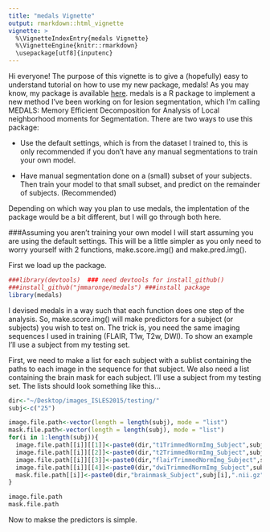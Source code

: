 ```yaml
---
title: "medals Vignette"
output: rmarkdown::html_vignette
vignette: >
  %\VignetteIndexEntry{medals Vignette}
  %\VignetteEngine{knitr::rmarkdown}
  \usepackage[utf8]{inputenc}
---
```


Hi everyone! The purpose of this vignette is to give a (hopefully) easy to understand tutorial on how to use my new package, medals! As you may know, my package is available [here](https://github.com/JMMaronge/medals). medals is a R package to implement a new method I've been working on for lesion segmentation, which I'm calling MEDALS: Memory Efficient Decomposition for Analysis of Local neighborhood moments for Segmentation.  There are two ways to use this package:

- Use the default settings, which is from the dataset I trained to, this is only recommended if you don't have any manual segmentations to train your own model.

- Have manual segmentation done on a (small) subset of your subjects. Then train your model to that small subset, and predict on the remainder of subjects. (Recommended)

Depending on which way you plan to use medals, the implentation of the package would be a bit different, but I will go through both here. 

<!-- but first, a little about MEDALS. -->

<!-- MEDALS is a method for segmentation which essentially works by doing a global PCA to a series of subjects with multimodal (ex. FLAIR, T1w, T2w, DWI)  MRI. The method works by looking at each voxel in the series of subjects and recording the intensity of that particular voxel and the intensities of its local neighbors for every image in the sequence. Currently we only look at adjacent neighbors, so the $3 \times 3 \times 3$ cube around the voxel of interest.  As an example, for voxel $v_i$ we would record that voxel and the 26 values adjacent to that voxel, we take the same voxel in the other modalities in do the same. We also take higher moments of the imaging sequence and record the intensities of the same voxels in those therefore we have $(27) \times (number_of_imaging_sequences) \times (number_of_moments)$ values. We string those values into a row-vector and do the same for every voxel in the brain mask across all subjects. We then do a PCA decomposition on this **big** matrix $X$. We create scores from the loadings matrix given by the decomposition, and use those scores as predictors in a logistic regression model where the outcome is a manual segmentation. -->

<!-- One problem is the matrix that the decomposition is done on can take a huge amount of memory, so we had to devise a way to read the matrix in parts to do the calculations. This is why it is memory efficient. That  will be covered in more detail in the publication. -->

<!-- Therefore, to predict lesions using medals you need two things, a loadings matrix from the decomposition and beta estimates from the regression model. There are defaults for these given in the package, which I've called def.loads and def.fit, but again, you can also train your own. -->

###Assuming you aren't training your own model
I will start assuming you are using the default settings.  This will be a little simpler as you only need to worry yourself with 2 functions, make.score.img() and make.pred.img().

First we load up the package.
```r
###library(devtools)  ### need devtools for install_github()
###install_github("jmmaronge/medals") ###install package
library(medals)
```

I devised medals in a way such that each function does one step of the analysis. So, make.score.img() will make predictors for a subject (or subjects) you wish to test on. The trick is, you need the same imaging sequences I used in training (FLAIR, T1w, T2w, DWI). To show an example I'll use a subject from my testing set. 

First, we need to make a list for each subject with a sublist containing the paths to each image in the sequence for that subject.  We also need a list containing the brain mask for each subject. I'll use a subject from my testing set. The lists should look something like this...

```r
dir<-"~/Desktop/images_ISLES2015/testing/"
subj<-c("25")

image.file.path<-vector(length = length(subj), mode = "list")
mask.file.path<-vector(length = length(subj), mode = "list")
for(i in 1:length(subj)){
  image.file.path[[i]][[1]]<-paste0(dir,"t1TrimmedNormImg_Subject",subj[i],".nii.gz")  
  image.file.path[[i]][[2]]<-paste0(dir,"t2TrimmedNormImg_Subject",subj[i],".nii.gz")  
  image.file.path[[i]][[3]]<-paste0(dir,"flairTrimmedNormImg_Subject",subj[i],".nii.gz")  
  image.file.path[[i]][[4]]<-paste0(dir,"dwiTrimmedNormImg_Subject",subj[i],".nii.gz") 
  mask.file.path[[i]]<-paste0(dir,"brainmask_Subject",subj[i],".nii.gz")
}
```

```r
image.file.path
mask.file.path
```

Now to makse the predictors is simple.






